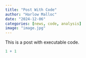 ```yaml
---
title: "Post With Code"
author: "Harlow Malloc"
date: "2024-12-06"
categories: [news, code, analysis]
image: "image.jpg"
---
```


This is a post with executable code.

```r
1 + 1
```
